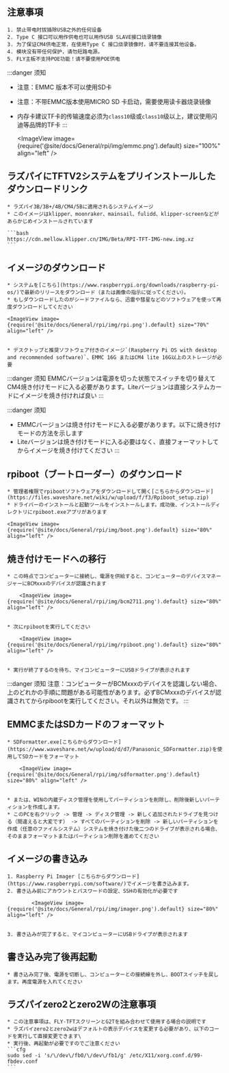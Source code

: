 ## 注意事項

    1. 禁止带电时拔插除USB之外的任何设备
    2. Type C 接口可以用作供电也可以用作USB SLAVE接口烧录镜像
    3. 为了保证CM4供电正常，在使用Type C 接口烧录镜像时，请不要连接其他设备。
    4. 模块没有带任何保护，请勿短路电源。
    5. FLY主板不支持POE功能！请不要使用POE供电

:::danger 须知
* 注意：EMMC 版本不可以使用SD卡
* 注意：不带EMMC版本使用MICRO SD 卡启动，需要使用读卡器烧录镜像
* 内存卡建议TF卡的传输速度必须为`class10`级或`class10`级以上，建议使用闪迪等品牌的TF卡
:::

    <ImageView image={require('@site/docs/General/rpi/img/emmc.png').default} size="100%" align="left" />

## ラズパイにTFTV2システムをプリインストールしたダウンロードリンク

    * ラズパイ3B/3B+/4B/CM4/5Bに適用されるシステムイメージ
    * このイメージはklipper、moonraker、mainsail、fulidd、klipper-screenなどがあらかじめインストールされています

    ```bash
    https://cdn.mellow.klipper.cn/IMG/Beta/RPI-TFT-IMG-new.img.xz
    ```

## イメージのダウンロード

    * システムを[こちら](https://www.raspberrypi.org/downloads/raspberry-pi-os/)で最新のリリースをダウンロード（または画像の指示に従ってください）。
    * もしダウンロードしたのがシードファイルなら、迅雷や彗星などのソフトウェアを使って再度ダウンロードしてください

    <ImageView image={require('@site/docs/General/rpi/img/rpi.png').default} size="70%" align="left" />


    * デスクトップと推奨ソフトウェア付きのイメージ`(Raspberry Pi OS with desktop and recommended software)`、EMMC 16G またはCM4 lite 16G以上のストレージが必要

:::danger 须知
EMMCバージョンは電源を切った状態でスイッチを切り替えてCM4焼き付けモードに入る必要があります。Liteバージョンは直接システムカードにイメージを焼き付ければ良い
:::

:::danger 须知
* EMMCバージョンは焼き付けモードに入る必要があります。以下に焼き付けモードの方法を示します
* Liteバージョンは焼き付けモードに入る必要はなく、直接フォーマットしてからイメージを焼き付けてください
:::

## rpiboot（ブートローダー）のダウンロード

    * 管理者権限でrpibootソフトウェアをダウンロードして開く[こちらからダウンロード](https://files.waveshare.net/wiki/w/upload/f/f3/Rpiboot_setup.zip)
    * ドライバーのインストールと起動ツールをインストールします。成功後、インストールディレクトリにrpiboot.exeアプリがあります

    <ImageView image={require('@site/docs/General/rpi/img/boot.png').default} size="80%" align="left" />

## 焼き付けモードへの移行

    * この時点でコンピューターに接続し、電源を供給すると、コンピューターのデバイスマネージャーにBCMxxxのデバイスが認識されます

        <ImageView image={require('@site/docs/General/rpi/img/bcm2711.png').default} size="80%" align="left" />


    * 次にrpibootを実行してください

        <ImageView image={require('@site/docs/General/rpi/img/rpiboot.png').default} size="80%" align="left" />


    * 実行が終了するのを待ち、マイコンピューターにUSBドライブが表示されます

:::danger 须知
注意：コンピューターがBCMxxxのデバイスを認識しない場合、上のどれかの手順に問題がある可能性があります。必ずBCMxxxのデバイスが認識されてからrpibootを実行してください。それ以外は無効です。
:::


## EMMCまたはSDカードのフォーマット

    * SDFormatter.exe[こちらからダウンロード](https://www.waveshare.net/w/upload/d/d7/Panasonic_SDFormatter.zip)を使用してSDカードをフォーマット

        <ImageView image={require('@site/docs/General/rpi/img/sdformatter.png').default} size="80%" align="left" />


    * または、WINの内蔵ディスク管理を使用してパーティションを削除し、削除後新しいパーティションを作成します。
    * このPCを右クリック -> 管理 -> ディスク管理 -> 新しく追加されたドライブを見つける（間違えると大変です） -> すべてのパーティションを削除 -> 新しいパーティションを作成（任意のファイルシステム）システムを焼き付けた後二つのドライブが表示される場合、そのままフォーマットまたはパーティション削除を進めてください

## イメージの書き込み

    1. Raspberry Pi Imager [こちらからダウンロード](https://www.raspberrypi.com/software/)でイメージを書き込みます。
    2. 書き込み前にアカウントとパスワードの設定、SSHの有効化が必要です

            <ImageView image={require('@site/docs/General/rpi/img/imager.png').default} size="80%" align="left" />


    3. 書き込みが完了すると、マイコンピューターにUSBドライブが表示されます

## 書き込み完了後再起動

    * 書き込み完了後、電源を切断し、コンピューターとの接続線を外し、BOOTスイッチを戻します。再度電源を入れてください

## ラズパイzero2とzero2Wの注意事項

    * この注意事項は、FLY-TFTスクリーンとG2Tを組み合わせて使用する場合の説明です
    * ラズパイzero2とzero2wはデフォルトの表示デバイスを変更する必要があり、以下のコードを実行して直接変更できます\
    * 実行後、再起動が必要ですのでご注意ください
    ```cfg
    sudo sed -i 's/\/dev\/fb0/\/dev\/fb1/g' /etc/X11/xorg.conf.d/99-fbdev.conf
    ```